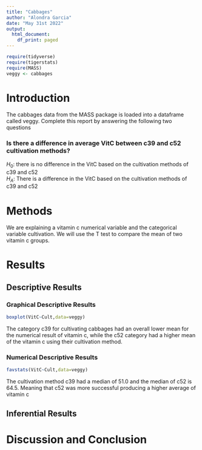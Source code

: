 ```yaml
---
title: "Cabbages"
author: "Alondra Garcia"
date: "May 31st 2022"
output:
  html_document:
    df_print: paged
---
```


```r
require(tidyverse)
require(tigerstats)
require(MASS)
veggy <- cabbages
```

# Introduction

<!--In this section you explain what you are trying to show.  Where did the data come from?  What is the research or other question you are trying to answer?!-->
 The cabbages data from the MASS package is loaded into a dataframe called veggy. Complete this report by answering the following two questions  
 
### Is there a difference in average VitC between c39 and c52 cultivation methods?  
$H_0$: there is no difference in the VitC based on the cultivation methods of c39 and c52  
$H_A$: There is a difference in the VitC based on the cultivation methods of c39 and c52

# Methods

<!--Decide on your methods:  use "variable analysis" or other appropriate descriptors.  Make sure to choose at least one graphical method and at least one numerical method.!-->
We are explaining a vitamin c numerical variable and the categorical variable cultivation. We will use the T test to compare the mean of two vitamin c groups.

# Results

<!--Divide this section into two sub-sections:  One for your descriptive  results and one for your inferential results.!-->

## Descriptive Results

### Graphical Descriptive Results
```r
boxplot(VitC~Cult,data=veggy)
```


The category c39 for cultivating cabbages had an overall lower mean for the numerical result of vitamin c, while the c52 category had a higher mean of the vitamin c using their cultivation method.

<!--Graphical results here.  Make sure to show your code.  Provide appropriate labels for axes, giving units if possible, and provide a good title for the graph, too.  Use the graphical results to describe the patterns if any that exist in the data as focused toward the research question!-->

### Numerical Descriptive Results

<!--Numerical results go here. Use the numerical results to describe the patterns if any that exist in the data as focused toward the research question!-->
```r
favstats(VitC~Cult,data=veggy)
```

The cultivation method c39 had a median of 51.0 and the median of c52 is 64.5. Meaning that c52 was more successful producing a higher average of vitamin c 

## Inferential Results

<!--State hypothesis clearly.  Make sure your discussion of the inferential test covers all the aspects that the test output produces, such as test statistic, p-value etc.  Make a decision about the null hypothesis, explain the assumptions on which the selected test/procedure was based, and why the chosen procedure satisfys the assumptions and is appropriate to answer the research question!-->


# Discussion and Conclusion

<!--Discussion and conclusion here.  If you found a relationship be sure to consider whether the relationship occurs because one of the variavbles causes the other, or whether they perhasps are related for some other reason.  Watch the chapter 6 videos from the GeorgeTown videos collection.!-->
